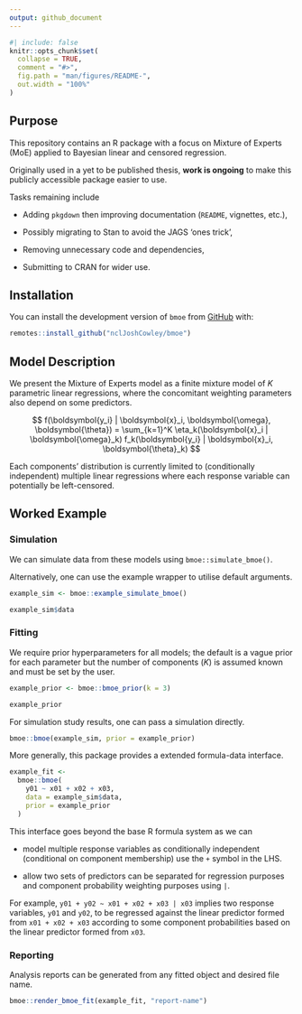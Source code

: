 ```yaml
---
output: github_document
---
```


<!-- README.md is generated from README.Rmd. Please edit that file -->

```r
#| include: false
knitr::opts_chunk$set(
  collapse = TRUE,
  comment = "#>",
  fig.path = "man/figures/README-",
  out.width = "100%"
)
```

<!-- badges: start -->
<!-- badges: end -->

## Purpose

This repository contains an R package with a focus on Mixture of Experts (MoE)
    applied to Bayesian linear and censored regression.
    
Originally used in a yet to be published thesis, **work is ongoing** to make
    this publicly accessible package easier to use.
    
Tasks remaining include

* Adding `pkgdown` then improving documentation (`README`, vignettes, etc.),

* Possibly migrating to Stan to avoid the JAGS 'ones trick',

* Removing unnecessary code and dependencies,

* Submitting to CRAN for wider use.



## Installation

You can install the development version of `bmoe` from
  [GitHub](https://github.com/nclJoshCowley/bmoe) with:

```.r
remotes::install_github("nclJoshCowley/bmoe")
```



## Model Description

We present the Mixture of Experts model as a finite mixture model of $K$
    parametric linear regressions, where the concomitant weighting parameters
    also depend on some predictors.

$$
    f(\boldsymbol{y_i} | \boldsymbol{x}_i, \boldsymbol{\omega}, \boldsymbol{\theta})
        = \sum_{k=1}^K
            \eta_k(\boldsymbol{x}_i | \boldsymbol{\omega}_k)
            f_k(\boldsymbol{y_i} | \boldsymbol{x}_i, \boldsymbol{\theta}_k)
$$

Each components' distribution is currently limited to
    (conditionally independent) multiple linear regressions where each
    response variable can potentially be left-censored.

<!-- TODO: Article to explain what this model is in semi-technical detail -->



## Worked Example

### Simulation

We can simulate data from these models using `bmoe::simulate_bmoe()`.

Alternatively, one can use the example wrapper to utilise default arguments.

```r
example_sim <- bmoe::example_simulate_bmoe()

example_sim$data
```

### Fitting

We require prior hyperparameters for all models; the default is a vague prior
for each parameter but the number of components ($K$) is assumed known and must
be set by the user.

```r
example_prior <- bmoe::bmoe_prior(k = 3)

example_prior
```

For simulation study results, one can pass a simulation directly.

```.r
bmoe::bmoe(example_sim, prior = example_prior)
```

More generally, this package provides a extended formula-data interface.

```.r
example_fit <-
  bmoe::bmoe(
    y01 ~ x01 + x02 + x03,
    data = example_sim$data,
    prior = example_prior
  )
```

This interface goes beyond the base R formula system as we can

* model multiple response variables as conditionally independent
  (conditional on component membership) use the `+` symbol in the LHS.
  
* allow two sets of predictors can be separated for regression purposes and
    component probability weighting purposes using `|`.
    
For example, `y01 + y02 ~ x01 + x02 + x03 | x03` implies two response
    variables, `y01` and `y02`, to be regressed against the linear
    predictor formed from `x01 + x02 + x03` according to some component
    probabilities based on the linear predictor formed from `x03`.

### Reporting

Analysis reports can be generated from any fitted object and desired file name.

```.r
bmoe::render_bmoe_fit(example_fit, "report-name")
```
